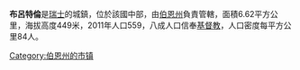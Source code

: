 '''布呂特倫'''是[[瑞士|瑞士]]的城鎮，位於該國中部，由[[伯恩州|伯恩州]]負責管轄，面積6.62平方公里，海拔高度449米，2011年人口559，八成人口信奉[[基督教|基督教]]，人口密度每平方公里84人。

{{Switzerland-geo-stub}}
[[Category:伯恩州的市镇|Category:伯恩州的市镇]]